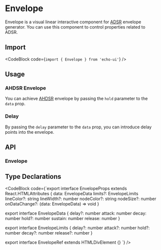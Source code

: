 
# Envelope

Envelope is a visual linear interactive component for [ADSR](https://en.wikipedia.org/wiki/Synthesizer#ADSR_envelope) envelope generator. You can use this component to control properties related to ADSR.

## Import

<CodeBlock code={`import { Envelope } from 'echo-ui'`} />

## Usage

<Default />

### AHDSR Envelope

<AHDSR />

You can achieve [AHDSR](https://support.output.com/hc/en-us/articles/4408642133399-AHDSR-Modulation) envelope by passing the `hold` parameter to the `data` prop.

### Delay

<DADSR />

By passing the `delay` parameter to the `data` prop, you can introduce delay points into the envelope.

## API

### Envelope

<EnvelopeAPITable />

## Type Declarations

<CodeBlock code={`export interface EnvelopeProps extends React.HTMLAttributes<EnvelopeRef> {
  data: EnvelopeData
  limits?: EnvelopeLimits
  lineColor?: string
  lineWidth?: number
  nodeColor?: string
  nodeSize?: number
  onDataChange?: (data: EnvelopeData) => void
}

export interface EnvelopeData {
  delay?: number
  attack: number
  decay: number
  hold?: number
  sustain: number
  release: number
}

export interface EnvelopeLimits {
  delay?: number
  attack?: number
  hold?: number
  decay?: number
  release?: number
}

export interface EnvelopeRef extends HTMLDivElement {}
`} />
